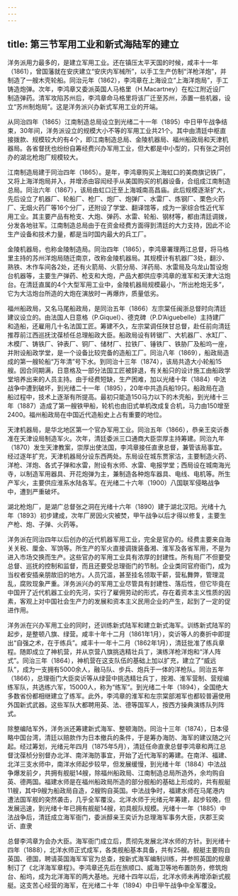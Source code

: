 ```yaml
---
---
---
```

title: 第三节军用工业和新式海陆军的建立
---



洋务派用力最多的，是建立军用工业。还在镇压太平天国的时候，咸丰十一年（1861），曾国藩就在安庆建立“安庆内军械所”，以手工生产仿制“洋枪洋炮”，并制造了一艘木壳轮船。同治元年（1862），李鸿章在上海设立“上海洋炮局”，手工铸造炮弹。次年，李鸿章又委派英国人马格里（H.Macartney）在松江附近设厂制造弹药。清军攻陷苏州后，李鸿章命马格里将该厂迁至苏州，添置一些机器，设立“苏州制炮局”。这是洋务派兴办新式军用工业的开端。

从同治四年（1865）江南制造总局设立到光绪二十一年（1895）中日甲午战争结束，30年间，洋务派设立的规模大小不等的军用工业共21个。其中由清廷中枢直接拨款、规模较大的有4个，即江南制造总局、金陵机器局、福州船政局和天津机器局。各省督抚也纷纷自筹经费兴办军用工业，但大都是中小型的，只有张之洞创办的湖北枪炮厂规模较大。

江南制造局建于同治四年（1865）。是年，李鸿章购买上海虹口的美商旗记铁厂，又将上海洋炮局并入，并增添由容闳经手从美国购买的机器设备，合组成江南制造总局。同治六年（1867），该局由虹口迁至上海城南高昌庙。此后规模逐渐扩大，先后设立了机器厂、轮船厂、枪厂、炮厂、炮弹厂、水雷厂、炼钢厂、栗色火药厂、无烟火药厂等16个分厂，还附设了学堂、翻译馆等，成为一家综合性近代军用工业。其主要产品有枪支、大炮、弹药、水雷、轮船、钢材等，都由清廷调拨，分发各地驻军。江南制造总局由于在资金经费方面得到清廷的大力支持，因此不论生产设备和技术力量，都是当时国内最大的兵工厂。

金陵机器局，也称金陵制造局。同治四年（1865），李鸿章署理两江总督，将马格里主持的苏州洋炮局随迁南京，改称金陵机器局。其规模计有机器厂3处，翻沙、熟铁、木作车间各2处，还有火箭局、火箭分局、洋药局、水雷局及乌龙山暂设炮台机器等，主要生产弹药、枪支和大炮，产品大都供应李鸿章的淮军和天津大沽炮台。在清廷直属的4个大型军用工业中，金陵机器局规模最小，“所出枪炮无多”，它为大沽炮台所造的大炮在演放时一再爆炸，质量低劣。

福州船政局，又名马尾船政局，是同治五年（1866）左宗棠任闽浙总督时向清廷建议设立的。由法国人日意格（P.Giquel）、德克碑（P.D’Aiguebelle）主持建厂和造船，还雇用几十名法国工匠。筹建不久，左宗棠调任陕甘总督，赴任前向清廷推荐前江西巡抚沈葆桢任总理船政大臣。船政局设有转锯厂、大机器厂、水缸厂、木模厂、铸铁厂、钟表厂、铜厂、储材厂、拉铁厂、锤铁厂、铁胁厂及船坞一座，并附设船政学堂，是一个设备比较完备的造船工厂。同治八年（1869），船政局造成的第一艘轮船“万年清”号下水。到同治十三年（1874），该局共造大小轮船15艘。因合同期满，日意格及一部分法国工匠被辞退，有关船只的设计施工由船政学堂培养出来的人员主持。由于经费短缺，生产困难，加以光绪十年（1884）中法战争中遭到破坏，到光绪二十一年（1895），20年中共造兵船19只。船政局在造船过程中，技术上逐渐有所提高。最初只能造150马力以下的木壳船，到光绪十三年（1887）造成了第一艘铁甲船，轮机也由旧式单机改成复合机，马力由150增至2400。福州船政局在中国近代造船史上占有重要的地位。

天津机器局，是华北地区第一个官办军用工业。同治五年（1866），恭亲王奕䜣奏准在天津设局制造军火。次年，清廷委派三口通商大臣崇厚主持筹建。同治九年（1870）发生天津教案，崇厚出使法国，李鸿章接任直隶总督，兼管该局事宜。经过逐年扩充，天津机器局分设东西两处。东局设在城东贾家沽，主要制造火药、洋枪、洋炮、各式子弹和水雷，附设有水师、水雷、电报学堂；西局设在城南海光寺，以制造军用器具、开花炮弹为主，兼制造各种炮车器具、电线、电机等。所生产军火，主要供应淮系水陆各军。在光绪二十六年（1900）八国联军侵略战争中，遭到严重破坏。

湖北枪炮厂，是湖广总督张之洞在光绪十六年（1890）建于湖北汉阳。光绪十九年（1893）初步建成，次年厂房因火灾被焚，甲午战争以后才得以修复，主要生产枪、炮、子弹、火药等。

洋务派在同治四年以后创办的近代机器军用工业，完全是官办的。经费主要来自海关关税、厘金、军饷等。所生产的军火直接调拨装备湘、淮军及各省军用，不是为进入市场交换而生产。这些官办的军用工业具有浓厚的封建性。所有局厂不但要受总督、巡抚的控制和监督，而且还要受总理衙门的节制。企业类同官府衙门，成为当权者安插亲朋故旧的地方。人员冗滥，甚至挂名领取干薪，营私舞弊，管理混乱，腐败现象严重。洋务派兴办的军用工业尽管具有封建性、落后性，但它毕竟在中国开了近代机器工业的先河，实行了雇佣劳动的形式，存在着资本主义性质的因素，客观上对中国社会生产力的发展和资本主义民用企业的产生，起到了一定的促进作用。

洋务派在兴办军用工业的同时，还训练新式陆军和建立新式海军。训练新式陆军的起步，是整顿八旗、绿营。咸丰十年十二月（1861年1月），奕䜣等人的奏折中即提出“自强之术，在于练兵”。咸丰十一年十二月（1862年1月），清廷批准了练兵章程。随即成立了神机营，并从京营八旗挑选精壮兵丁，演练洋枪洋炮和“洋人阵式”。同治三年（1864），神机营在这支队伍的基础上加以扩充，建立了“威远队”，成为一支拥有5000余人，融马队、步兵、炮兵于一体的洋枪队。同治五年（1866），总理衙门大臣奕䜣等从绿营中挑选精壮兵丁，按湘、淮军营制、营规编练军队，共选练六军，15000人，称为“练军”。到光绪二十年（1894），全国绝大多数省份都相继建立了练军。此外，李鸿章的淮军和左宗棠部湘军也都较普遍使用外国新式武器。这些军队大都聘用英、法、德等国军人，按西方操典演练队列阵式。

除整编陆军外，洋务派还筹建新式海军、整顿海防。同治十三年（1874），日本侵略中国台湾，清廷以赔款作为日本撤兵的条件，于是筹办海防、海军的建议随之兴起。经过筹划，光绪元年四月（1875年5月），清廷任命直隶总督李鸿章和两江总督沈葆桢分别督办北洋、南洋海防事宜，开始了近代海军的筹建。在南洋、福建、北洋三支水师中，南洋水师起步较早，但发展缓慢，到光绪十年（1884）中法战争爆发前夕，共拥有舰艇14艘，除福州船政局、江南制造总局所造外，余均购自英、德两国。福建水师是在福州船政局所造的部分舰船的基础上形成的，共有舰艇11艘，其中9艘为船政局自造，2艘购自英国。中法战争时，福建水师在马尾港内遭法国军舰的突然袭击，几乎全军覆没。北洋水师于光绪元年筹建，起步较晚，但发展迅速，到光绪十年已拥有舰艇14艘，初具舰队规模。光绪十一年（1885）中法战争后，清廷成立海军衙门，委派醇亲王奕䜣为总理海军事务大臣，庆郡王奕䜣、直隶

总督李鸿章为会办大臣。海军衙门成立后，贯彻先发展北洋水师的方针。到光绪十四年（1888），北洋水师正式成军，各类舰船基本具备，共有25艘。舰艇主要购自英国、德国，聘请英国海军军官为总查，按新式海军编制训练，并参照英国的规章制订了《北洋海军章程》。李鸿章还先后在旅顺口、威海卫等地布置防务，修筑炮台、船坞，成为北洋海军的两大基地。光绪十四年以后，北洋水师未再增添新式舰艇。这支苦心经营的海军，在光绪二十年（1894）中日甲午战争中全军覆没。